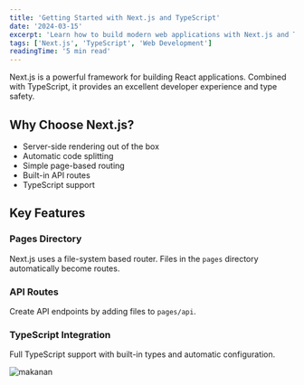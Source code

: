 ```yaml
---
title: 'Getting Started with Next.js and TypeScript'
date: '2024-03-15'
excerpt: 'Learn how to build modern web applications with Next.js and TypeScript.'
tags: ['Next.js', 'TypeScript', 'Web Development']
readingTime: '5 min read'
---
```



Next.js is a powerful framework for building React applications. Combined with TypeScript, it provides an excellent developer experience and type safety.

## Why Choose Next.js?

- Server-side rendering out of the box
- Automatic code splitting
- Simple page-based routing
- Built-in API routes
- TypeScript support

## Key Features

### Pages Directory
Next.js uses a file-system based router. Files in the `pages` directory automatically become routes.

### API Routes
Create API endpoints by adding files to `pages/api`.

### TypeScript Integration
Full TypeScript support with built-in types and automatic configuration.

![makanan](https://res.cloudinary.com/dnnppnpn7/image/upload/v1738558136/cld-sample-4.jpg)